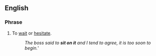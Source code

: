 {{rfd}}
==English==

===Phrase===
{{infl|en|expression}}

# {{idiom}} To [[wait]] or [[hesitate]].
#: ''The boss said to '''sit on it''' and I tend to agree, it is too soon to begin.'''
